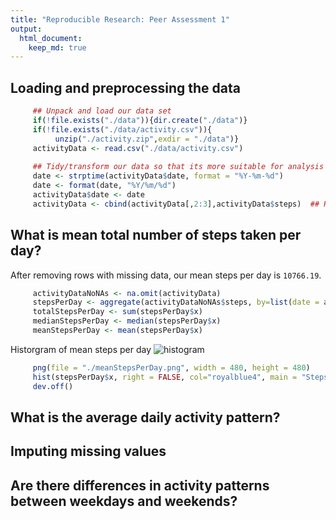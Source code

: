 ```yaml
---
title: "Reproducible Research: Peer Assessment 1"
output: 
  html_document:
    keep_md: true
---
```



## Loading and preprocessing the data
```r
     ## Unpack and load our data set
     if(!file.exists("./data")){dir.create("./data")}
     if(!file.exists("./data/activity.csv")){
          unzip("./activity.zip",exdir = "./data")}
     activityData <- read.csv("./data/activity.csv")
     
     ## Tidy/transform our data so that its more suitable for analysis
     date <- strptime(activityData$date, format = "%Y-%m-%d")
     date <- format(date, "%Y/%m/%d")
     activityData$date <- date
     activityData <- cbind(activityData[,2:3],activityData$steps)  ## Reorder variables
```


## What is mean total number of steps taken per day?

After removing rows with missing data, our mean steps per day is `10766.19`.

```r
     activityDataNoNAs <- na.omit(activityData)
     stepsPerDay <- aggregate(activityDataNoNAs$steps, by=list(date = activityDataNoNAs$date), FUN=sum)
     totalStepsPerDay <- sum(stepsPerDay$x)
     medianStepsPerDay <- median(stepsPerDay$x)
     meanStepsPerDay <- mean(stepsPerDay$x)
```

Historgram of mean steps per day
![histogram](https://github.com/trevorsaurus9000/RepData_PeerAssessment1/blob/master/meanStepsPerDay.png)

```r
     png(file = "./meanStepsPerDay.png", width = 480, height = 480)
     hist(stepsPerDay$x, right = FALSE, col="royalblue4", main = "Steps Taken Per Day", xlab = "Steps")
     dev.off()
```

## What is the average daily activity pattern?



## Imputing missing values



## Are there differences in activity patterns between weekdays and weekends?
